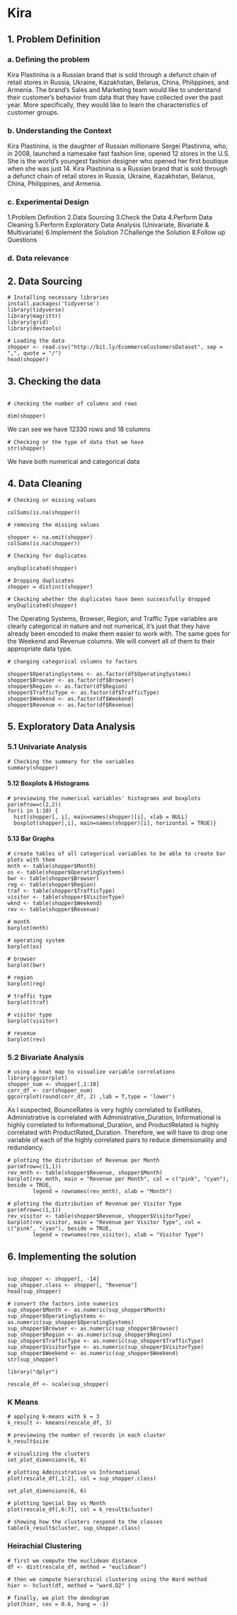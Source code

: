 # Kira 

## 1. Problem Definition

### a. Defining the problem

Kira Plastinina is a Russian brand that is sold through a defunct chain of retail stores in Russia, Ukraine, Kazakhstan, Belarus, China, Philippines, and Armenia. The brand’s Sales and Marketing team would like to understand their customer’s behavior from data that they have collected over the past year. More specifically, they would like to learn the characteristics of customer groups.

### b. Understanding the Context

Kira Plastinina, is the daughter of Russian millionaire Sergei Plastinina, who, in 2008, launched a namesake fast fashion line, opened 12 stores in the U.S. She is the world’s youngest fashion designer who opened her first boutique when she was just 14. Kira Plastinina is a Russian brand that is sold through a defunct chain of retail stores in Russia, Ukraine, Kazakhstan, Belarus, China, Philippines, and Armenia.

### c. Experimental Design

1.Problem Definition
2.Data Sourcing
3.Check the Data
4.Perform Data Cleaning
5.Perform Exploratory Data Analysis  (Univariate, Bivariate & Multivariate)
6.Implement the Solution
7.Challenge the Solution
8.Follow up Questions

### d. Data relevance


## 2. Data Sourcing
```
# Installing necessary libraries
install.packages('tidyverse')
library(tidyverse)
library(magrittr)
library(grid)
library(devtools)
```

```
# Loading the data
shopper <- read.csv("http://bit.ly/EcommerceCustomersDataset", sep = ",", quote = "/")
head(shopper)
```

## 3. Checking the data

```

# checking the number of columns and rows

dim(shopper)
```

We can see we have 12330 rows and 18 columns

```
# Checking or the type of data that we have
str(shopper)
```

We have both numerical and categorical data

## 4. Data Cleaning
```
# Checking or missing values

colSums(is.na(shopper))
```
```
# removing the missing values

shopper <- na.omit(shopper)
colSums(is.na(shopper))

```
```
# Checking for duplicates

anyDuplicated(shopper)
```
```
# Dropping duplicates
shopper = distinct(shopper)

# Ckecking whether the duplicates have been successfully dropped
anyDuplicated(shopper)

```

The Operating Systems, Browser, Region, and Traffic Type variables are clearly categorical in nature and not numerical, it's just that they have already been encoded to make them easier to work with. The same goes for the Weekend and Revenue columns. We will convert all of them to their appropriate data type.

```
# changing categorical columns to factors

shopper$OperatingSystems <- as.factor(df$OperatingSystems)
shopper$Browser <- as.factor(df$Browser)
shopper$Region <- as.factor(df$Region)
shopper$TrafficType <- as.factor(df$TrafficType)
shopper$Weekend <- as.factor(df$Weekend)
shopper$Revenue <- as.factor(df$Revenue)

```
## 5. Exploratory Data Analysis
### 5.1 Univariate Analysis
```
# Checking the summary for the variables
summary(shopper)
```

#### 5.12 Boxplots & Histograms
```
# previewing the numerical variables' histograms and boxplots
par(mfrow=c(2,2))
for(i in 1:10) {
  hist(shopper[, i], main=names(shopper)[i], xlab = NULL)
  boxplot(shopper[,i], main=names(shopper)[i], horizontal = TRUE)}
```
#### 5.13 Bar Graphs
```
# create tables of all categorical variables to be able to create bar plots with them
mnth <- table(shopper$Month)
os <- table(shopper$OperatingSystems)
bwr <- table(shopper$Browser)
reg <- table(shopper$Region)
traf <- table(shopper$TrafficType)
visitor <- table(shopper$VisitorType)
wknd <- table(shopper$Weekend)
rev <- table(shopper$Revenue)
```
```
# month
barplot(mnth)

# operating system
barplot(os)

# browser
barplot(bwr)

# region
barplot(reg)

# traffic type
barplot(traf)

# visitor type
barplot(visitor)

# revenue
barplot(rev)
```
### 5.2 Bivariate Analysis
```
# using a heat map to visualize variable correlations
library(ggcorrplot)
shopper_num <- shopper[,1:10]
corr_df <- cor(shopper_num)
ggcorrplot(round(corr_df, 2) ,lab = T,type = 'lower')
```
As I suspected, BounceRates is very highly correlated to ExitRates, Administrative
is correlated with Administrative_Duration, Informational is highly correlated to 
Informational_Duration, and ProductRelated is highly correlated with ProductRated_Duration.
Therefore, we will have to drop one variable of each of the highly correlated pairs to reduce
dimensionality and redundancy.

```
# plotting the distribution of Revenue per Month
par(mfrow=c(1,1))
rev_mnth <- table(shopper$Revenue, shopper$Month)
barplot(rev_mnth, main = "Revenue per Month", col = c("pink", "cyan"), beside = TRUE, 
        legend = rownames(rev_mnth), xlab = "Month")

```
```
# plotting the distribution of Revenue per Visitor Type
par(mfrow=c(1,1))
rev_visitor <- table(shopper$Revenue, shopper$VisitorType)
barplot(rev_visitor, main = "Revenue per Visitor Type", col = c("pink", "cyan"), beside = TRUE, 
        legend = rownames(rev_visitor), xlab = "Visitor Type")
```

## 6. Implementing the solution
```

sup_shopper <- shopper[, -14]
sup_shopper.class <- shopper[, "Revenue"]
head(sup_shopper)
```
```
# convert the factors into numerics
sup_shopper$Month <- as.numeric(sup_shopper$Month)
sup_shopper$OperatingSystems <- as.numeric(sup_shopper$OperatingSystems)
sup_shopper$Browser <- as.numeric(sup_shopper$Browser)
sup_shopper$Region <- as.numeric(sup_shopper$Region)
sup_shopper$TrafficType <- as.numeric(sup_shopper$TrafficType)
sup_shopper$VisitorType <- as.numeric(sup_shopper$VisitorType)
sup_shopper$Weekend <- as.numeric(sup_shopper$Weekend)
str(sup_shopper)
```
```
library("dplyr")

rescale_df <- scale(sup_shopper)
```
### K Means
```
# applying k-means with k = 3
k_result <- kmeans(rescale_df, 3)
```
```
# previewing the number of records in each cluster
k_result$size
```
```
# visualizing the clusters
set_plot_dimensions(6, 6)
```
```
# plotting Administrative vs Informational
plot(rescale_df[,1:2], col = sup_shopper.class)

set_plot_dimensions(6, 6)
```
```
# plotting Special Day vs Month
plot(rescale_df[,6:7], col = k_result$cluster)
```
```
# showing how the clusters respond to the classes
table(k_result$cluster, sup_shopper.class)
```

### Heirachial Clustering
```
# first we compute the euclidean distance
df <- dist(rescale_df, method = "euclidean")
```
```
# then we compute hierarchical clustering using the Ward method
hier <- hclust(df, method = "ward.D2" )
```
```
# finally, we plot the dendogram
plot(hier, cex = 0.6, hang = -1)
```

